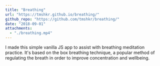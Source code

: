 ```yaml
---
title: "Breathing"
url: "https://tmshkr.github.io/breathing/"
github_repo: "https://github.com/tmshkr/breathing/"
date: "2018-09-01"
attachments:
  - "./breathing.mp4"
---
```



<VideoPlayer video={props.attachments[0].publicURL} />
<TitleLink {...props} />

I made this simple vanilla JS app to assist with breathing meditation practice. It's based on the box breathing technique, a popular method of regulating the breath in order to improve concentration and wellbeing.
